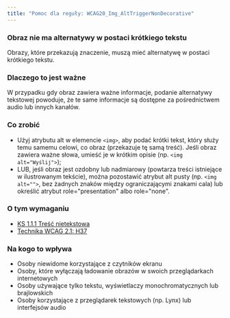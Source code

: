 ```yaml
---
title: "Pomoc dla reguły: WCAG20_Img_AltTriggerNonDecorative"
---
```


<div className="toolHelp">
<Row>
<Column colLg={16} colMd={8} colSm={4} className="toolHead">

### Obraz nie ma alternatywy w postaci krótkiego tekstu

<div id="locLevel"></div>

Obrazy, które przekazują znaczenie, muszą mieć alternatywę w postaci krótkiego tekstu.

</Column>
</Row>
<Row>
<Column colLg={11} colMd={5} colSm={4} className="toolMain">

### Dlaczego to jest ważne

W przypadku gdy obraz zawiera ważne informacje, podanie alternatywy tekstowej powoduje, że te same informacje są dostępne za pośrednictwem audio lub innych kanałów.

<div id="locSnippet"></div>


### Co zrobić

* Użyj atrybutu alt w elemencie `<img>`, aby podać krótki tekst, który służy temu samemu celowi, co obraz (przekazuje tę samą treść). Jeśli obraz zawiera ważne słowa, umieść je w krótkim opisie (np. `<img alt="Wyślij">`);
* LUB, jeśli obraz jest ozdobny lub nadmiarowy (powtarza treści istniejące w ilustrowanym tekście), można pozostawić atrybut alt pusty (np. `<img alt="">`, bez żadnych znaków między ograniczającymi znakami cala) lub określić atrybut role="presentation" albo role="none".

</Column>
<Column colLg={5} colMd={3} colSm={4} className="toolLeft">

### O tym wymaganiu

* [KS 1.1.1 Treść nietekstowa](https://wcag.lepszyweb.pl/#non-text-content)
* [Technika WCAG 2.1: H37](https://www.w3.org/WAI/WCAG21/Techniques/html/H37)

### Na kogo to wpływa

* Osoby niewidome korzystające z czytników ekranu
* Osoby, które wyłączają ładowanie obrazów w swoich przeglądarkach internetowych
* Osoby używające tylko tekstu, wyświetlaczy monochromatycznych lub brajlowskich
* Osoby korzystające z przeglądarek tekstowych (np. Lynx) lub interfejsów audio

</Column>
</Row>
</div>

